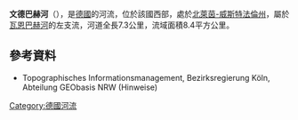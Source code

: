 {{Onesource|time=2020-08-14T04:11:22+00:00}}
{{Coord|50|50|53.46|N|7|19|16.58|E|display=title}}

'''文德巴赫河'''（{{lang-de|Wendbach}}），是[[德國|德國]]的河流，位於該國西部，處於[[北萊茵-威斯特法倫州|北萊茵-威斯特法倫州]]，屬於[[瓦恩巴赫河_(錫格河支流)|瓦恩巴赫河]]的左支流，河道全長7.3公里，流域面積8.4平方公里。

==參考資料==
* Topographisches Informationsmanagement, Bezirksregierung Köln, Abteilung GEObasis NRW (Hinweise)

{{Germany-geo-stub}}
[[Category:德國河流|Category:德國河流]]